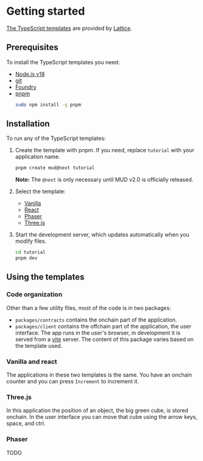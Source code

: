# Getting started

[The TypeScript templates](https://github.com/latticexyz/mud/tree/main/templates) are provided by [Lattice](https://lattice.xyz/).

## Prerequisites

To install the TypeScript templates you need:

- [Node.js v18](https://nodejs.org/en/download/package-manager)
- [git](https://git-scm.com/book/en/v2/Getting-Started-Installing-Git)
- [Foundry](https://book.getfoundry.sh/getting-started/installation)
- [pnpm](https://pnpm.io/)
  ```sh copy
  sudo npm install -g pnpm
  ```

## Installation

To run any of the TypeScript templates:

1. Create the template with pnpm.
   If you need, replace `tutorial` with your application name.

   ```sh copy
   pnpm create mud@next tutorial
   ```

   **Note:** The `@next` is only necessary until MUD v2.0 is officially released.

1. Select the template:

   - [Vanilla](./vanilla)
   - [React](./react)
   - [Phaser](./phaser)
   - [Three.js](./three)

1. Start the development server, which updates automatically when you modify files.

   ```sh copy
   cd tutorial
   pnpm dev
   ```

## Using the templates

### Code organization

Other than a few utility files, most of the code is in two packages:

- `packages/contracts` contains the onchain part of the application.
- `packages/client` contains the offchain part of the application, the user interface.
  The app runs in the user's browser, in development it is served from a [vite](https://vitejs.dev/) server.
  The content of this package varies based on the template used.

### Vanilla and react

The applications in these two templates is the same.
You have an onchain counter and you can press `Increment` to increment it.

### Three.js

In this application the position of an object, the big green cube, is stored onchain.
In the user interface you can move that cube using the arrow keys, space, and ctrl.

### Phaser

TODO
